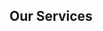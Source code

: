 

## Our Services

<ColumnLayout>
    <IconCard
        icon={mdiHeadDotsHorizontal}
        title='Product Management'
        description='Craft your vision, strategy and roadmap using leading product management practices'
    />
    <IconCard
        icon={mdiPencilRuler}
        title='UX Design'
        description="Prototype ideas in hours and days, considering the entire end-to-end experience, not just pretty UI"
    />
    <IconCard
        icon={mdiCodeBracesBox}
        title='Software Development'
        description='Deliver in rapid vertical slices using agile best practices, allowing for ample customer and client feedback'
    />
</ColumnLayout>
